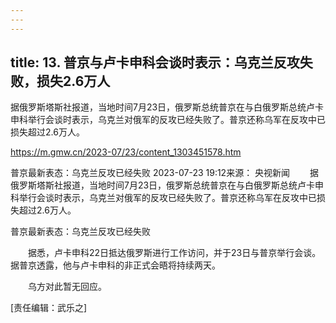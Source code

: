 ```yaml
---
---
---
```

title: 13. 普京与卢卡申科会谈时表示：乌克兰反攻失败，损失2.6万人
---





据俄罗斯塔斯社报道，当地时间7月23日，俄罗斯总统普京在与白俄罗斯总统卢卡申科举行会谈时表示，乌克兰对俄军的反攻已经失败了。普京还称乌军在反攻中已损失超过2.6万人。

https://m.gmw.cn/2023-07/23/content_1303451578.htm

普京最新表态：乌克兰反攻已经失败
2023-07-23 19:12来源： 央视新闻
　　据俄罗斯塔斯社报道，当地时间7月23日，俄罗斯总统普京在与白俄罗斯总统卢卡申科举行会谈时表示，乌克兰对俄军的反攻已经失败了。普京还称乌军在反攻中已损失超过2.6万人。

普京最新表态：乌克兰反攻已经失败

　　据悉，卢卡申科22日抵达俄罗斯进行工作访问，并于23日与普京举行会谈。据普京透露，他与卢卡申科的非正式会晤将持续两天。

　　乌方对此暂无回应。

[责任编辑：武乐之]

